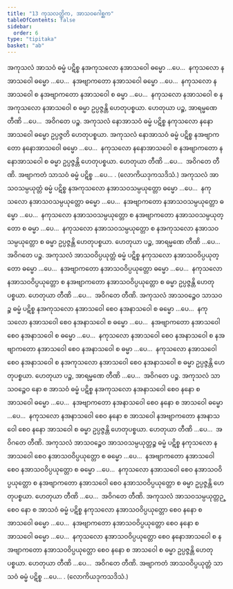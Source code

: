 ```yaml
---
title: "13 ကုသလတ္တိက, အာသဝဂေါစ္ဆက"
tableOfContents: false
sidebar:
  order: 6
type: "tipitaka"
basket: "ab"
---
```



<DynamicBreadcrumb />

<Division number="24">

<Paragraph number="63">
အကုသလံ အာသဝံ ဓမ္မံ ပဋိစ္စ နအကုသလော နအာသဝေါ ဓမ္မော …ပေ…  နကုသလော နအာသဝေါ ဓမ္မော …ပေ…  နအဗျာကတော နအာသဝေါ ဓမ္မော …ပေ…  နကုသလော နအာသဝေါ စ နအဗျာကတော နအာသဝေါ စ ဓမ္မာ …ပေ…  နကုသလော နအာသဝေါ စ နအကုသလော နအာသဝေါ စ ဓမ္မာ ဥပ္ပဇ္ဇန္တိ ဟေတုပစ္စယာ. ဟေတုယာ ပဉ္စ, အာရမ္မဏေ တီဏိ …ပေ…  အဝိဂတေ ပဉ္စ.
</Paragraph>

<Paragraph number="64">
အကုသလံ နောအာသဝံ ဓမ္မံ ပဋိစ္စ နကုသလော နနောအာသဝေါ ဓမ္မော ဥပ္ပဇ္ဇတိ ဟေတုပစ္စယာ. အကုသလံ နောအာသဝံ ဓမ္မံ ပဋိစ္စ နအဗျာကတော နနောအာသဝေါ ဓမ္မော …ပေ…  နကုသလော နနောအာသဝေါ စ နအဗျာကတော နနောအာသဝေါ စ ဓမ္မာ ဥပ္ပဇ္ဇန္တိ ဟေတုပစ္စယာ. ဟေတုယာ တီဏိ …ပေ…  အဝိဂတေ တီဏိ.
</Paragraph>

</Division>
<Division number="25">

<Paragraph number="65">
အဗျာကတံ သာသဝံ ဓမ္မံ ပဋိစ္စ …ပေ… . (လောကိယဒုကသဒိသံ.)
</Paragraph>

</Division>
<Division number="26">

<Paragraph number="66">
အကုသလံ အာသဝသမ္ပယုတ္တံ ဓမ္မံ ပဋိစ္စ နအကုသလော နအာသဝသမ္ပယုတ္တော ဓမ္မော …ပေ…  နကုသလော နအာသဝသမ္ပယုတ္တော ဓမ္မော …ပေ…  နအဗျာကတော နအာသဝသမ္ပယုတ္တော ဓမ္မော …ပေ…  နကုသလော နအာသဝသမ္ပယုတ္တော စ နအဗျာကတော နအာသဝသမ္ပယုတ္တော စ ဓမ္မာ …ပေ…  နကုသလော နအာသဝသမ္ပယုတ္တော စ နအကုသလော နအာသဝသမ္ပယုတ္တော စ ဓမ္မာ ဥပ္ပဇ္ဇန္တိ ဟေတုပစ္စယာ. ဟေတုယာ ပဉ္စ, အာရမ္မဏေ တီဏိ …ပေ…  အဝိဂတေ ပဉ္စ.
</Paragraph>

<Paragraph number="67">
အကုသလံ အာသဝဝိပ္ပယုတ္တံ ဓမ္မံ ပဋိစ္စ နကုသလော နအာသဝဝိပ္ပယုတ္တော ဓမ္မော …ပေ…  နအဗျာကတော နအာသဝဝိပ္ပယုတ္တော ဓမ္မော …ပေ…  နကုသလော နအာသဝဝိပ္ပယုတ္တော စ နအဗျာကတော နအာသဝဝိပ္ပယုတ္တော စ ဓမ္မာ ဥပ္ပဇ္ဇန္တိ ဟေတုပစ္စယာ. ဟေတုယာ တီဏိ …ပေ…  အဝိဂတေ တီဏိ.
</Paragraph>

</Division>
<Division number="27">

<Paragraph number="68">
အကုသလံ အာသဝဉ္စေဝ သာသဝဉ္စ ဓမ္မံ ပဋိစ္စ နအကုသလော နအာသဝေါ စေဝ နအနာသဝေါ စ ဓမ္မော …ပေ…  နကုသလော နအာသဝေါ စေဝ နအနာသဝေါ စ ဓမ္မော …ပေ…  နအဗျာကတော နအာသဝေါ စေဝ နအနာသဝေါ စ ဓမ္မော …ပေ…  နကုသလော နအာသဝေါ စေဝ နအနာသဝေါ စ နအဗျာကတော နအာသဝေါ စေဝ နအနာသဝေါ စ ဓမ္မာ …ပေ…  နကုသလော နအာသဝေါ စေဝ နအနာသဝေါ စ နအကုသလော နအာသဝေါ စေဝ နအနာသဝေါ စ ဓမ္မာ ဥပ္ပဇ္ဇန္တိ ဟေတုပစ္စယာ. ဟေတုယာ ပဉ္စ, အာရမ္မဏေ တီဏိ …ပေ…  အဝိဂတေ ပဉ္စ.
</Paragraph>

<Paragraph number="69">
အကုသလံ သာသဝဉ္စေဝ နော စ အာသဝံ ဓမ္မံ ပဋိစ္စ နအကုသလော နအနာသဝေါ စေဝ နနော စ အာသဝေါ ဓမ္မော …ပေ…  နအဗျာကတော နအနာသဝေါ စေဝ နနော စ အာသဝေါ ဓမ္မော …ပေ…  နကုသလော နအနာသဝေါ စေဝ နနော စ အာသဝေါ နအဗျာကတော နအနာသဝေါ စေဝ နနော အာသဝေါ စ ဓမ္မာ ဥပ္ပဇ္ဇန္တိ ဟေတုပစ္စယာ. ဟေတုယာ တီဏိ …ပေ…  အဝိဂတေ တီဏိ.
</Paragraph>

</Division>
<Division number="28">

<Paragraph number="70">
အကုသလံ အာသဝဉ္စေဝ အာသဝသမ္ပယုတ္တဉ္စ ဓမ္မံ ပဋိစ္စ နကုသလော နအာသဝေါ စေဝ နအာသဝဝိပ္ပယုတ္တော စ ဓမ္မော …ပေ…  နအဗျာကတော နအာသဝေါ စေဝ နအာသဝဝိပ္ပယုတ္တော စ ဓမ္မော …ပေ…  နကုသလော နအာသဝေါ စေဝ နအာသဝဝိပ္ပယုတ္တော စ နအဗျာကတော နအာသဝေါ စေဝ နအာသဝဝိပ္ပယုတ္တော စ ဓမ္မာ ဥပ္ပဇ္ဇန္တိ ဟေတုပစ္စယာ. ဟေတုယာ တီဏိ …ပေ…  အဝိဂတေ တီဏိ.
</Paragraph>

<Paragraph number="71">
အကုသလံ အာသဝသမ္ပယုတ္တဉ္စေဝ နော စ အာသဝံ ဓမ္မံ ပဋိစ္စ နကုသလော နအာသဝဝိပ္ပယုတ္တော စေဝ နနော စ အာသဝေါ ဓမ္မော …ပေ…  နအဗျာကတော နအာသဝဝိပ္ပယုတ္တော စေဝ နနော စ အာသဝေါ ဓမ္မော …ပေ…  နကုသလော နအာသဝဝိပ္ပယုတ္တော စေဝ နနောအာသဝေါ စ နအဗျာကတော နအာသဝဝိပ္ပယုတ္တော စေဝ နနော စ အာသဝေါ စ ဓမ္မာ ဥပ္ပဇ္ဇန္တိ ဟေတုပစ္စယာ. ဟေတုယာ တီဏိ …ပေ…  အဝိဂတေ တီဏိ.
</Paragraph>

</Division>
<Division number="29">

<Paragraph number="72">
အဗျာကတံ အာသဝဝိပ္ပယုတ္တံ သာသဝံ ဓမ္မံ ပဋိစ္စ …ပေ… . (လောကိယဒုကသဒိသံ.)
</Paragraph>
</Division>